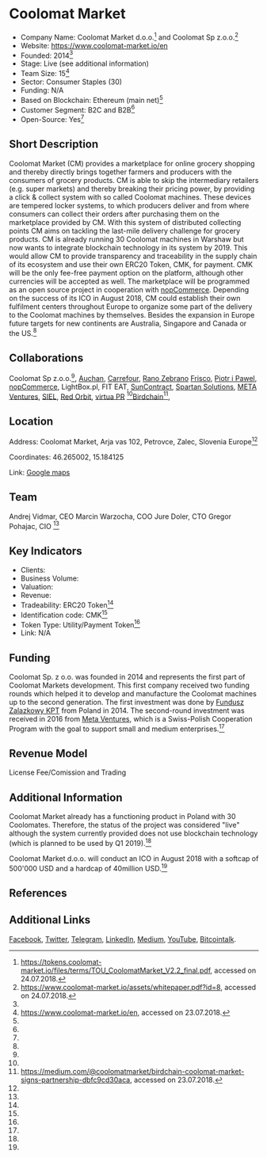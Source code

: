 = Coolomat Market =

*Company Name: Coolomat Market d.o.o.<ref name="Termsofuse">https://tokens.coolomat-market.io/files/terms/TOU_CoolomatMarket_V2.2_final.pdf, accessed on 24.07.2018.</ref> and Coolomat Sp z.o.o.<ref name="Whitepaper">https://www.coolomat-market.io/assets/whitepaper.pdf?id=8, accessed on 24.07.2018.</ref>
*Website: https://www.coolomat-market.io/en
*Founded: 2014<ref name="Whitepaper"/>
*Stage: Live (see additional information)
*Team Size: 15<ref name="Website">https://www.coolomat-market.io/en, accessed on 23.07.2018.</ref>
*Sector: Consumer Staples (30)
*Funding: N/A
*Based on Blockchain: Ethereum (main net)<ref name="Whitepaper"/>
*Customer Segment: B2C and B2B<ref name="Whitepaper"/>
*Open-Source: Yes<ref name="Whitepaper"/>

==Short Description==
Coolomat Market (CM) provides a marketplace for online grocery shopping and thereby directly brings together farmers and producers with the consumers of grocery products. CM is able to skip the intermediary retailers (e.g. super markets) and thereby breaking their pricing power, by providing a click & collect system with so called Coolomat machines. These devices are tempered locker systems, to which producers deliver and from where consumers can collect their orders after purchasing them on the marketplace provided by CM. With this system of distributed collecting points CM aims on tackling the last-mile delivery challenge for grocery products. CM is already running 30 Coolomat machines in Warshaw but now wants to integrate blockchain technology in its system by 2019. This would allow CM to provide transparency and traceability in the supply chain of its ecosystem and use their own ERC20 Token, CMK, for payment. CMK will be the only fee-free payment option on the platform, although other currencies will be accepted as well. The marketplace will be programmed as an open source project in cooperation with [https://www.nopcommerce.com/ nopCommerce]. Depending on the success of its ICO in August 2018, CM could establish their own fulfilment centers throughout Europe to organize some part of the delivery to the Coolomat machines by themselves. Besides the expansion in Europe future targets for new continents are Australia, Singapore and Canada or the US.<ref name="Whitepaper"/>

==Collaborations==
Coolomat Sp z.o.o.<ref name="Whitepaper"/>,
[https://www.auchandirect.pl/auchan-warszawa/pl Auchan], [https://www.carrefour.pl/ Carrefour], [https://ranozebrano.pl Rano Zebrano] [http://www.frisco.pl Frisco], [http://www.piotripawel.pl Piotr i Pawel], [https://www.nopcommerce.com/ nopCommerce], LightBox.pl, FIT EAT, [https://suncontract.org/ SunContract], [http://www.spartan.si/ Spartan Solutions], [http://www.meta-group.com/Pages/default.aspx META Ventures], [https://siel.si/ SIEL], [https://www.red-orbit.com/ Red Orbit], [http://virtuapr.com/ virtua PR] <ref name="Whitepaper"/>[https://www.birdchain.io/ Birdchain]<ref>https://medium.com/@coolomatmarket/birdchain-coolomat-market-signs-partnership-dbfc9cd30aca, accessed on 23.07.2018.</ref>, 

==Location==
Address: Coolomat Market, Arja vas 102, Petrovce, Zalec, Slovenia Europe<ref name="Website"/>

Coordinates: 46.265002, 15.184125

Link: [https://www.google.ch/maps/place/Arja+vas+102,+3301+Petrov%C4%8De,+Slowenien/@46.2649721,15.1819575,17z/data=!3m1!4b1!4m5!3m4!1s0x47656f91b11e252b:0x53ca790faabce238!8m2!3d46.2649721!4d15.1841462 Google maps]

==Team==
Andrej Vidmar, CEO
Marcin Warzocha, COO
Jure Doler, CTO
Gregor Pohajac, CIO
<ref name="Whitepaper"/>

==Key Indicators==
*Clients: <number>
*Business Volume: <number based on annual data>
*Valuation: <number>
*Revenue: <number based on annual data>
*Tradeability: ERC20 Token<ref name="Whitepaper"/>
*Identification code: CMK<ref name="Whitepaper"/>
*Token Type: Utility/Payment Token<ref name="Whitepaper"/>
*Link: N/A

==Funding==
Coolomat Sp. z o.o. was founded in 2014 and represents the first part of Coolomat Markets development. This first company received two funding rounds which helped it to develop and manufacture the Coolomat machines up to the second generation. The first investment was done by [http://www.fzkpt.pl Fundusz Zalazkowy KPT] from Poland in 2014. The second-round investment was received in 2016 from [http://www.meta-group.com Meta Ventures], which is a Swiss-Polish Cooperation Program with the goal to support small and medium enterprises.<ref name="Whitepaper"/>



==Revenue Model==
License Fee/Comission and Trading

==Additional Information==
Coolomat Market already has a functioning product in Poland with 30 Coolomates. Therefore, the status of the project was considered "live" although the system currently provided does not use blockchain technology (which is planned to be used by Q1 2019).<ref name="Whitepaper"/>

Coolomat Market d.o.o. will conduct an ICO in August 2018 with a softcap of 500'000 USD and a hardcap of 40million USD.<ref name="Whitepaper"/>

==References==
<references/>

==Additional Links==
[https://www.facebook.com/coolomatmarket/ Facebook], [https://twitter.com/coolomatmarket Twitter], [https://telegram.me/coolomatmarket Telegram],  [https://www.linkedin.com/company/coolomatmarket/ LinkedIn], [https://medium.com/@coolomatmarket Medium], [https://www.youtube.com/channel/UCHQDvd2jTacd1MF_IfxZC9w YouTube], [https://bitcointalk.org/index.php?topic=3293141.0 Bitcointalk].

